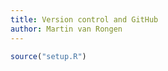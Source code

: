 ```yaml
---
title: Version control and GitHub
author: Martin van Rongen
---
```



```r
source("setup.R")
```

<br/>


